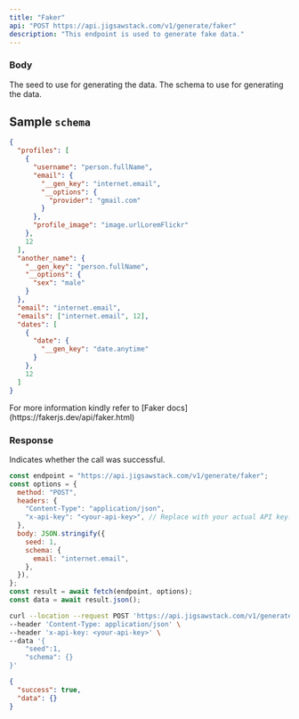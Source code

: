 ```yaml
---
title: "Faker"
api: "POST https://api.jigsawstack.com/v1/generate/faker"
description: "This endpoint is used to generate fake data."
---
```


### Body

<ParamField body="seed" type="number">
  The seed to use for generating the data.
</ParamField>

<ParamField body="schema" type="JSON" required>
  The schema to use for generating the data.
</ParamField>

## Sample `schema`

```json
{
  "profiles": [
    {
      "username": "person.fullName",
      "email": {
        "__gen_key": "internet.email",
        "__options": {
          "provider": "gmail.com"
        }
      },
      "profile_image": "image.urlLoremFlickr"
    },
    12
  ],
  "another_name": {
    "__gen_key": "person.fullName",
    "__options": {
      "sex": "male"
    }
  },
  "email": "internet.email",
  "emails": ["internet.email", 12],
  "dates": [
    {
      "date": {
        "__gen_key": "date.anytime"
      }
    },
    12
  ]
}
```

<Tip>
  For more information kindly refer to [Faker
  docs](https://fakerjs.dev/api/faker.html)
</Tip>

<Snippet file="header.mdx" />

### Response

<ResponseField name="success" type="boolean">
  Indicates whether the call was successful.
</ResponseField>

<RequestExample>

```javascript Node.js
const endpoint = "https://api.jigsawstack.com/v1/generate/faker";
const options = {
  method: "POST",
  headers: {
    "Content-Type": "application/json",
    "x-api-key": "<your-api-key>", // Replace with your actual API key.
  },
  body: JSON.stringify({
    seed: 1,
    schema: {
      email: "internet.email",
    },
  }),
};
const result = await fetch(endpoint, options);
const data = await result.json();
```

```bash cURL
curl --location --request POST 'https://api.jigsawstack.com/v1/generate/faker' \
--header 'Content-Type: application/json' \
--header 'x-api-key: <your-api-key>' \
--data '{
    "seed":1,
    "schema": {}
}'
```

</RequestExample>

<ResponseExample>

```json Response
{
  "success": true,
  "data": {}
}
```

</ResponseExample>
